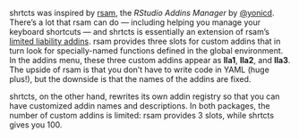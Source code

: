 [rsam]: https://github.com/yonicd/rsam

shrtcts was inspired by [rsam],
the _RStudio Addins Manager_ by [&commat;yonicd](https://github.com/yonicd).
There's a lot that rsam can do ---
including helping you manage your keyboard shortcuts ---
and shrtcts is essentially an extension of rsam's
[limited liability addins](https://github.com/yonicd/rsam#limited-liability-addins).
rsam provides three slots for custom addins
that in turn look for specially-named functions defined in the global environment.
In the addins menu,
these three custom addins appear as
**lla1**, **lla2**, and **lla3**.
The upside of rsam
is that you don't have to write code in YAML (huge plus!),
but the downside is that the names of the addins are fixed.

shrtcts,
on the other hand,
rewrites its own addin registry so that you can have customized addin names and descriptions.
In both packages,
the number of custom addins is limited:
rsam provides 3 slots,
while shrtcts gives you 100.
